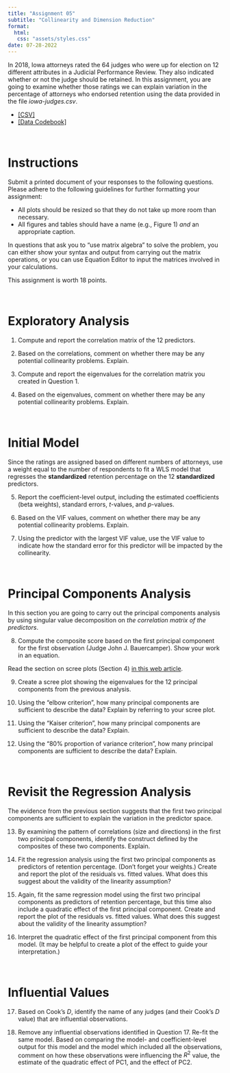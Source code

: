 ```yaml
---
title: "Assignment 05"
subtitle: "Collinearity and Dimension Reduction"
format:
  html:
   css: "assets/styles.css"
date: 07-28-2022
---
```



In 2018, Iowa attorneys rated the 64 judges who were up for election on 12 different attributes in a Judicial Performance Review. They also indicated whether or not the judge should be retained. In this assignment, you are going to examine whether those ratings we can explain variation in the percentage of attorneys who endorsed retention using the data provided in the file *iowa-judges.csv*.

- [[CSV]](https://raw.githubusercontent.com/zief0002/pensive-giraffe/main/data/iowa-judges.csv)
- [[Data Codebook]](../codebooks/iowa-judges.html)

<br />


# Instructions

Submit a printed document of your responses to the following questions. Please adhere to the following guidelines for further formatting your assignment:

- All plots should be resized so that they do not take up more room than necessary. 
- All figures and tables should have a name (e.g., Figure 1) *and* an appropriate caption.

In questions that ask you to "use matrix algebra" to solve the problem, you can either show your syntax and output from carrying out the matrix operations, or you can use Equation Editor to input the matrices involved in your calculations.

This assignment is worth 18 points.

<br />


# Exploratory Analysis

1. Compute and report the correlation matrix of the 12 predictors.

2. Based on the correlations, comment on whether there may be any potential collinearity problems. Explain.

3. Compute and report the eigenvalues for the correlation matrix you created in Question 1.

4. Based on the eigenvalues, comment on whether there may be any potential collinearity problems. Explain.

<br />


# Initial Model

Since the ratings are assigned based on different numbers of attorneys, use a weight equal to the number of respondents to fit a WLS model that regresses the **standardized** retention percentage on the 12 **standardized** predictors. 

5. Report the coefficient-level output, including the estimated coefficients (beta weights), standard errors, *t*-values, and *p*-values. 

6. Based on the VIF values, comment on whether there may be any potential collinearity problems. Explain.

7. Using the predictor with the largest VIF value, use the VIF value to indicate how the standard error for this predictor will be impacted by the collinearity.

<br />


# Principal Components Analysis

In this section you are going to carry out the principal components analysis by using singular value decomposition on *the correlation matrix of the predictors*.

8. Compute the composite score based on the first principal component for the first observation (Judge John J. Bauercamper). Show your work in an equation.

Read the section on scree plots (Section 4) [in this web article](https://medium.com/@bioturing/how-to-read-pca-biplots-and-scree-plots-186246aae063).  

9. Create a scree plot showing the eigenvalues for the 12 principal components from the previous analysis.

10. Using the "elbow criterion", how many principal components are sufficient to describe the data? Explain by referring to your scree plot.

11. Using the "Kaiser criterion", how many principal components are sufficient to describe the data? Explain.

12. Using the "80% proportion of variance criterion", how many principal components are sufficient to describe the data? Explain.

<br />


# Revisit the Regression Analysis

The evidence from the previous section suggests that the first two principal components are sufficient to explain the variation in the predictor space.

13. By examining the pattern of correlations (size and directions) in the first two principal components, identify the construct defined by the composites of these two components. Explain.

14. Fit the regression analysis using the first two principal components as predictors of retention percentage. (Don't forget your weights.) Create and report the plot of the residuals vs. fitted values. What does this suggest about the validity of the linearity assumption?

15. Again, fit the same regression model using the first two principal components as predictors of retention percentage, but this time also include a quadratic effect of the first principal component. Create and report the plot of the residuals vs. fitted values. What does this suggest about the validity of the linearity assumption?

16. Interpret the quadratic effect of the first principal component from this model. (It may be helpful to create a plot of the effect to guide your interpretation.)

<br />


# Influential Values

17. Based on Cook's *D*, identify the name of any judges (and their Cook's *D* value) that are influential observations.

18. Remove any influential observations identified in Question 17. Re-fit the same model. Based on comparing the model- and coefficient-level output for this model and the model which included all the observations, comment on how these observations were influencing the $R^2$ value, the estimate of the quadratic effect of PC1, and the effect of PC2.

<br />